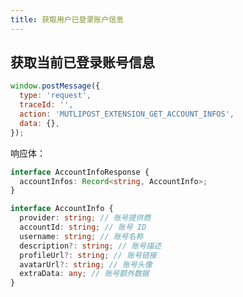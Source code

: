 ```yaml
---
title: 获取用户已登录账户信息
---
```


## 获取当前已登录账号信息

```js
window.postMessage({
  type: 'request',
  traceId: '',
  action: 'MUTLIPOST_EXTENSION_GET_ACCOUNT_INFOS',
  data: {},
});
```

响应体：

```typescript
interface AccountInfoResponse {
  accountInfos: Record<string, AccountInfo>;
}

interface AccountInfo {
  provider: string; // 账号提供商
  accountId: string; // 账号 ID
  username: string; // 账号名称
  description?: string; // 账号描述
  profileUrl?: string; // 账号链接
  avatarUrl?: string; // 账号头像
  extraData: any; // 账号额外数据
}
```